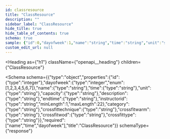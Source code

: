 ```yaml
---
id: classresource
title: "ClassResource"
description: ""
sidebar_label: "ClassResource"
hide_title: true
hide_table_of_contents: true
schema: true
sample: {"id":0,"dayofweek":1,"name":"string","time":"string","unit":"string","capacity":"string","description":"string","endtime":"string","instructorid":"string","category":"string","crossfittechnique":"string","crossfitwarm":"string","crossfitwod":"string","crossfittype":"string"}
custom_edit_url: null
---
```



<Heading
  as={"h1"}
  className={"openapi__heading"}
  children={"ClassResource"}
>
</Heading>





<Schema
  schema={{"type":"object","properties":{"id":{"type":"integer"},"dayofweek":{"type":"integer","enum":[1,2,3,4,5,6,7]},"name":{"type":"string"},"time":{"type":"string"},"unit":{"type":"string"},"capacity":{"type":"string"},"description":{"type":"string"},"endtime":{"type":"string"},"instructorid":{"type":"string","minLength":1,"maxLength":22},"category":{"type":"string"},"crossfittechnique":{"type":"string"},"crossfitwarm":{"type":"string"},"crossfitwod":{"type":"string"},"crossfittype":{"type":"string"}},"required":["name","time","dayofweek"],"title":"ClassResource"}}
  schemaType={"response"}
>
  
</Schema>
            